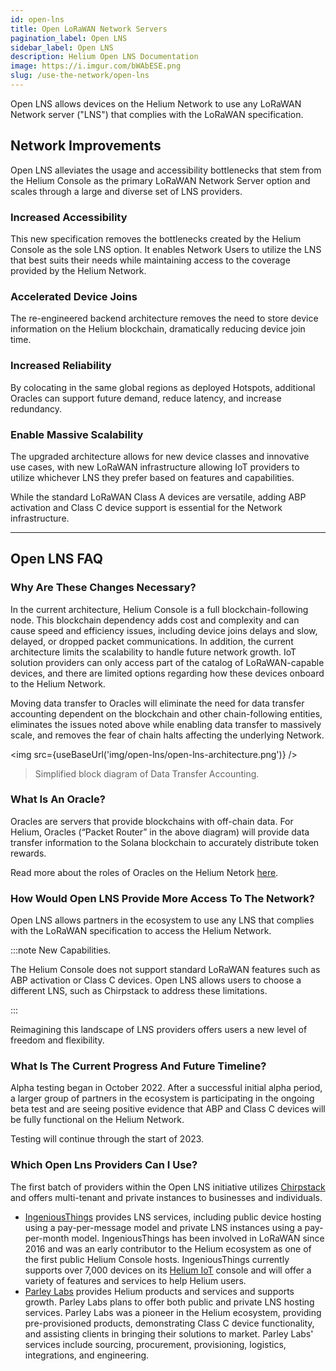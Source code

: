 ```yaml
---
id: open-lns
title: Open LoRaWAN Network Servers
pagination_label: Open LNS
sidebar_label: Open LNS
description: Helium Open LNS Documentation
image: https://i.imgur.com/bWAbESE.png
slug: /use-the-network/open-lns
---
```



Open LNS allows devices on the Helium Network to use any LoRaWAN Network server ("LNS") that
complies with the LoRaWAN specification.

<!--TODO: what is an LNS  -->
<!-- - The LoRaWAN Network Server is the brain and the controller of a LoRaWAN network. -->
<!-- - connection from hotspot to the internet -->
<!-- - respnsible for data routing -->
<!-- - security -->

## Network Improvements

Open LNS alleviates the usage and accessibility bottlenecks that stem from the Helium Console as the
primary LoRaWAN Network Server option and scales through a large and diverse set of LNS providers.

### Increased Accessibility

This new specification removes the bottlenecks created by the Helium Console as the sole LNS option.
It enables Network Users to utilize the LNS that best suits their needs while maintaining access to
the coverage provided by the Helium Network.

### Accelerated Device Joins

The re-engineered backend architecture removes the need to store device information on the Helium
blockchain, dramatically reducing device join time.

### Increased Reliability

By colocating in the same global regions as deployed Hotspots, additional Oracles can support future
demand, reduce latency, and increase redundancy.

### Enable Massive Scalability

The upgraded architecture allows for new device classes and innovative use cases, with new LoRaWAN
infrastructure allowing IoT providers to utilize whichever LNS they prefer based on features and
capabilities.

While the standard LoRaWAN Class A devices are versatile, adding ABP activation and Class C device
support is essential for the Network infrastructure.

---

## Open LNS FAQ

### Why Are These Changes Necessary?

In the current architecture, Helium Console is a full blockchain-following node. This blockchain
dependency adds cost and complexity and can cause speed and efficiency issues, including device
joins delays and slow, delayed, or dropped packet communications. In addition, the current
architecture limits the scalability to handle future network growth. IoT solution providers can only
access part of the catalog of LoRaWAN-capable devices, and there are limited options regarding how
these devices onboard to the Helium Network.

Moving data transfer to Oracles will eliminate the need for data transfer accounting dependent on
the blockchain and other chain-following entities, eliminates the issues noted above while enabling
data transfer to massively scale, and removes the fear of chain halts affecting the underlying
Network.

<img src={useBaseUrl('img/open-lns/open-lns-architecture.png')} />

> Simplified block diagram of Data Transfer Accounting.

### What Is An Oracle?

Oracles are servers that provide blockchains with off-chain data. For Helium, Oracles (“Packet
Router” in the above diagram) will provide data transfer information to the Solana blockchain to
accurately distribute token rewards.

Read more about the roles of Oracles on the Helium Netork [here][oracles].

### How Would Open LNS Provide More Access To The Network?

Open LNS allows partners in the ecosystem to use any LNS that complies with the LoRaWAN
specification to access the Helium Network.

:::note New Capabilities.

The Helium Console does not support standard LoRaWAN features such as ABP activation or Class C
devices. Open LNS allows users to choose a different LNS, such as Chirpstack to address these
limitations.

:::

Reimagining this landscape of LNS providers offers users a new level of freedom and flexibility.

### What Is The Current Progress And Future Timeline?

Alpha testing began in October 2022. After a successful initial alpha period, a larger group of
partners in the ecosystem is participating in the ongoing beta test and are seeing positive evidence
that ABP and Class C devices will be fully functional on the Helium Network.

Testing will continue through the start of 2023.

### Which Open Lns Providers Can I Use?

The first batch of providers within the Open LNS initiative utilizes [Chirpstack][chirpstack] and
offers multi-tenant and private instances to businesses and individuals.

- [IngeniousThings][ingeniousthings] provides LNS services, including public device hosting using a
  pay-per-message model and private LNS instances using a pay-per-month model. IngeniousThings has
  been involved in LoRaWAN since 2016 and was an early contributor to the Helium ecosystem as one of
  the first public Helium Console hosts. IngeniousThings currently supports over 7,000 devices on
  its [Helium IoT][helium-iot] console and will offer a variety of features and services to help
  Helium users.
- [Parley Labs][parley-labs] provides Helium products and services and supports growth. Parley Labs
  plans to offer both public and private LNS hosting services. Parley Labs was a pioneer in the
  Helium ecosystem, providing pre-provisioned products, demonstrating Class C device functionality,
  and assisting clients in bringing their solutions to market. Parley Labs' services include
  sourcing, procurement, provisioning, logistics, integrations, and engineering.

[console]: http://console.helium.com/
[chirpstack]: https://www.chirpstack.io/
[ingeniousthings]: https://www.ingeniousthings.fr/
[helium-iot]: https://www.helium-iot.eu/
[parley-labs]: https://parleylabs.com/
[oracles]: /oracles
